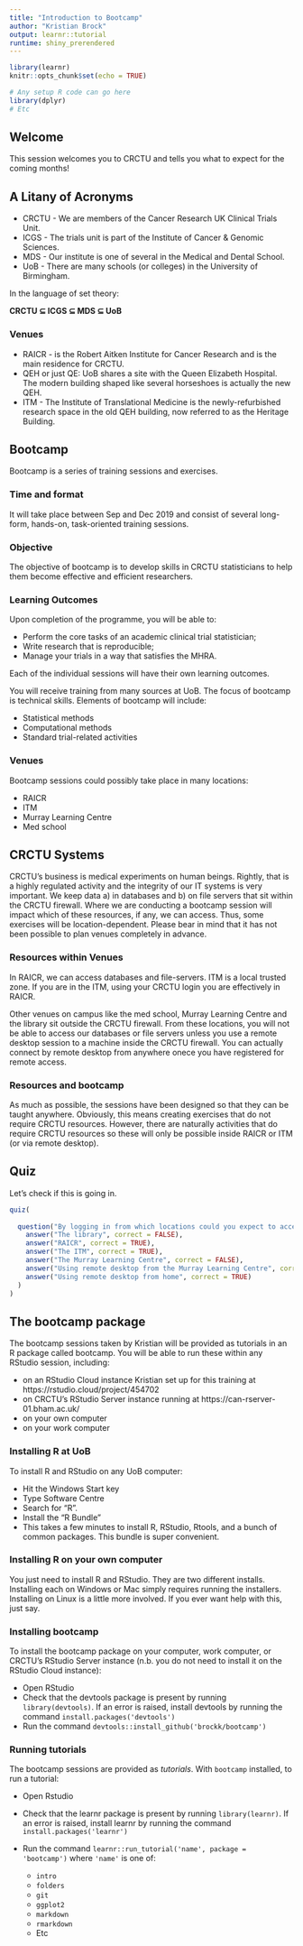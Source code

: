 ---
title: "Introduction to Bootcamp"
author: "Kristian Brock"
output: learnr::tutorial
runtime: shiny_prerendered
---

```{r setup, include=FALSE}
library(learnr)
knitr::opts_chunk$set(echo = TRUE)

# Any setup R code can go here
library(dplyr)
# Etc
```


## Welcome

This session welcomes you to CRCTU and tells you what to expect for the coming months!

## A Litany of Acronyms

* CRCTU - We are members of the Cancer Research UK Clinical Trials Unit.
* ICGS - The trials unit is part of the Institute of Cancer & Genomic Sciences.
* MDS - Our institute is one of several in the Medical and Dental School.
* UoB - There are many schools (or colleges) in the University of Birmingham.

In the language of set theory:

**CRCTU ⊆ ICGS ⊆ MDS ⊆ UoB**

### Venues

* RAICR - is the Robert Aitken Institute for Cancer Research and is the main residence for CRCTU.
* QEH or just QE: UoB shares a site with the Queen Elizabeth Hospital. The modern building shaped like several horseshoes is actually the new QEH.
* ITM - The Institute of Translational Medicine is the newly-refurbished research space in the old QEH building, now referred to as the Heritage Building. 


## Bootcamp
Bootcamp is a series of training sessions and exercises. 

### Time and format
It will take place between Sep and Dec 2019 and consist of several long-form, hands-on, task-oriented training sessions.

### Objective
The objective of bootcamp is to develop skills in CRCTU statisticians to help them become effective and efficient researchers. 

### Learning Outcomes 
Upon completion of the programme, you will be able to: 

* Perform the core tasks of an academic clinical trial statistician;
* Write research that is reproducible;
* Manage your trials in a way that satisfies the MHRA.

Each of the individual sessions will have their own learning outcomes.

You will receive training from many sources at UoB. The focus of bootcamp is technical skills. Elements of bootcamp will include:

* Statistical methods
* Computational methods
* Standard trial-related activities
	
### Venues
Bootcamp sessions could possibly take place in many locations:

* RAICR
* ITM
* Murray Learning Centre
* Med school

## CRCTU Systems
CRCTU's business is medical experiments on human beings. 
Rightly, that is a highly regulated activity and the integrity of our IT systems is very important. 
We keep data a) in databases and b) on file servers that sit within the CRCTU firewall. 
Where we are conducting a bootcamp session will impact which of these resources, if any, we can access. 
Thus, some exercises will be location-dependent. 
Please bear in mind that it has not been possible to plan venues completely in advance.

### Resources within Venues
In RAICR, we can access databases and file-servers. ITM is a local trusted zone. If you are in the ITM, using your CRCTU login you are effectively in RAICR.

Other venues on campus like the med school, Murray Learning Centre and the library sit outside the CRCTU firewall. From these locations, you will not be able to access our databases or file servers unless you use a remote desktop session to a machine inside the CRCTU firewall. 
You can actually connect by remote desktop from anywhere onece you have registered for remote access.

### Resources and bootcamp
As much as possible, the sessions have been designed so that they can be taught anywhere. Obviously, this means creating exercises that do not require CRCTU resources. However, there are naturally activities that do require CRCTU resources so these will only be possible inside RAICR or ITM (or via remote desktop).

## Quiz
Let's check if this is going in.

```{r quiz, echo = FALSE}
quiz(
  
  question("By logging in from which locations could you expect to access CRCTU's file server?",
    answer("The library", correct = FALSE),
    answer("RAICR", correct = TRUE),
    answer("The ITM", correct = TRUE),
    answer("The Murray Learning Centre", correct = FALSE),
    answer("Using remote desktop from the Murray Learning Centre", correct = TRUE),
    answer("Using remote desktop from home", correct = TRUE)
  )
)
```

## The bootcamp package
The bootcamp sessions taken by Kristian will be provided as tutorials in an R package called bootcamp. 
You will be able to run these within any RStudio session, including:

*	on an RStudio Cloud instance Kristian set up for this training at https://rstudio.cloud/project/454702
* on CRCTU's RStudio Server instance running at https://can-rserver-01.bham.ac.uk/
* on your own computer
* on your work computer

### Installing R at UoB
To install R and RStudio on any UoB computer:

* Hit the Windows Start key
* Type Software Centre
* Search for "R".
* Install the "R Bundle"
* This takes a few minutes to install R, RStudio, Rtools, and a bunch of common packages. 
This bundle is super convenient.

### Installing R on your own computer

You just need to install R and RStudio.
They are two different installs.
Installing each on Windows or Mac simply requires running the installers.
Installing on Linux is a little more involved.
If you ever want help with this, just say.

### Installing bootcamp 
To install the bootcamp package on your computer, work computer, or CRCTU's RStudio Server instance (n.b. you do not need to install it on the RStudio Cloud instance):

* Open RStudio
* Check that the devtools package is present by running `library(devtools)`. If an error is raised, install devtools by running the command `install.packages('devtools')` 
*	Run the command `devtools::install_github('brockk/bootcamp')`

### Running tutorials
The bootcamp sessions are provided as *tutorials*.
With `bootcamp` installed, to run a tutorial:

* Open Rstudio
* Check that the learnr package is present by running `library(learnr)`. If an error is raised, install learnr by running the command `install.packages('learnr')`
* Run the command `learnr::run_tutorial('name', package = 'bootcamp')` where `'name'` is one of:

  * `intro`
  * `folders`
  * `git`
  * `ggplot2`
  * `markdown`
  * `rmarkdown`
  * Etc
